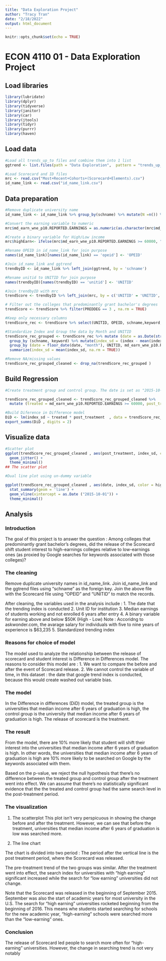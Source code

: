 ---
title: "Data Exploration Project"
author: "Tracy Tran"
date: "2/18/2022"
output: html_document
---

```{r setup, include=FALSE}
knitr::opts_chunk$set(echo = TRUE)
```
# ECON 4110 01 - Data Exploration Project
## Load libraries

```{r}
library(lubridate)
library(dplyr)
library(tidyverse)
library(janitor)
library(car)
library(jtools)
library(tidyr)
library(purrr)
library(haven)
```
## Load data
```{r}
#Load all trends_up_to files and combine them into 1 list
ggtrend <- list.files(path = "Data Exploration",  pattern = "trends_up_to_", full.names = TRUE) %>% lapply(read_csv) %>% bind_rows

#Load Scorecard and ID files
mrc <- read.csv("Most+Recent+Cohorts+(Scorecard+Elements).csv")
id_name_link <- read.csv("id_name_link.csv")
```
## Data preparation
```{r}
#Remove duplicate university name
id_name_link <- id_name_link %>% group_by(schname) %>% mutate(N =n()) %>% filter(N==1)

#Convert the earning variable to numeric
mrc$md_earn_wne_p10.REPORTED.EARNINGS = as.numeric(as.character(mrc$md_earn_wne_p10.REPORTED.EARNINGS))

#Create a binary variable for High/Low income
mrc$highEarn<- ifelse(mrc$md_earn_wne_p10.REPORTED.EARNINGS >= 60000, "High", "Low")

#Rename OPEID in id_name_link for join purpose
names(id_name_link)[names(id_name_link) == 'opeid'] <- 'OPEID'

#Join id_name_link and ggtrend
trendbyID <- id_name_link %>% left_join(ggtrend, by = 'schname')

#Rename unitid to UNITID for join purpose
names(trendbyID)[names(trendbyID) == 'unitid'] <- 'UNITID'

#Join trendbyID with mrc
trendScore <- trendbyID %>% left_join(mrc, by = c('UNITID' = 'UNITID', 'OPEID' = 'OPEID'))

# Filter out the colleges that predominantly grant bachelor's degrees
trendScore <- trendScore %>% filter(PREDDEG == 3 , na.rm = TRUE)

#Keep only necessary columns
trendScore_rec <- trendScore %>% select(UNITID, OPEID, schname,keyword, monthorweek, PREDDEG, md_earn_wne_p10.REPORTED.EARNINGS, highEarn, index)

#Standardize Index and Group the data by Month and UNITID
trendScore_rec_grouped <- trendScore_rec %>% mutate (date = as.Date(str_sub(monthorweek,1,10))) %>% 
  group_by (schname, keyword) %>% mutate(index_sd = (index - mean(index,na.rm = TRUE))/sd(index, na.rm = TRUE)) %>% 
  group_by (date = floor_date(date, "month"), UNITID, md_earn_wne_p10.REPORTED.EARNINGS,highEarn) %>% 
  summarize(index_sd = mean(index_sd, na.rm = TRUE))

#Remove NA/missing values
trendScore_rec_grouped_cleaned <- drop_na(trendScore_rec_grouped )

```

## Build Regression
```{r}

#Create treatment group and control group. The date is set as "2015-10-01" since Scorecard was released on September 15th 2015. 

trendScore_rec_grouped_cleaned <- trendScore_rec_grouped_cleaned %>% 
  mutate (treated = md_earn_wne_p10.REPORTED.EARNINGS >= 60000, post_treatment = date >= as.Date("2015-10-01"))

#Build Diference in Difference model
DiD <- lm(index_sd ~ treated * post_treatment  , data = trendScore_rec_grouped_cleaned)
export_summs(DiD , digits = 2)
```

## Visualize data



```{r pressure, echo=FALSE}
#Scatter plot
ggplot(trendScore_rec_grouped_cleaned , aes(post_treatment, index_sd, color = treated)) +
  geom_jitter() +
  theme_minimal()
## The scatter plot

#Dual line plot using un-dummy variable

ggplot(trendScore_rec_grouped_cleaned , aes(date, index_sd, color = highEarn)) +
  stat_summary(geom = 'line') +
  geom_vline(xintercept = as.Date ("2015-10-01")) +
  theme_minimal()
```

## Analysis

### Introduction
The goal of this project is to answer the question :  Among colleges that predominantly grant bachelor’s degrees, did the release of the Scorecard shift student interest to high-earnings colleges relative to low-earnings ones (as proxied by Google searches for keywords associated with those colleges)?

### The cleaning

Remove duplicate university names in id_name_link.
Join id_name_link and the ggtrend files using "schname" as the foreign key.
Join the above file with the Scorecard file using "OPEID" and "UNITID" to match the records.


After cleaning, the variables used in the analysis include : 
1. The date that the trending index is conducted
2. Unit ID for institution
3. Median earnings of students working and not enrolled 6 years after entry 
4. A binary variable for earning above and below $50K (High - Low)
Note : Accoridng to askwonder.com, the avarage salary for individuals with five to nine years of experience is $63,235 
5. Standardized trending index

### Reasons for choice of model

The model used to analyze the relationship between the release of scorecard and student interest is Difference in Differences model. The reasons to consider this model are :
1. We want to compare the before and after the event of Scorecard release.
2. We cannot control the variable of time, in this dataset : the date that google trend index is conducted, because this would create washed out variable bias.


### The model

In the Difference in differences (DiD) model, the treated group is the universities that median income after 6 years of graduation is high, the control group is the university that median income after
6 years of graduation is high. The release of scorecard is the treatment.

### The result

From the model, there are 10% more likely that student will shift their interest into the universities that median income after 6 years of graduation is high. In other words, the universities that median income after 6 years of graduation is high are 10% more likely to be searched on Google by the keywords  associated with them.

Based on the p-value, we reject the null hypothesis that there's no difference between the treated group and control group after the treatment went into effect. We can assume that there’s no statistically significant evidence that the the treated and control group had the same search level in the post-treatment period. 

### The visualization

1. The scatterplot 
This plot isn’t very perspicuous in showing the change before and after the treatment. However, we can see that before the treatment, universities that median income after 6 years of graduation is low was searched more.

2. The line chart

The chart is divided into two period : The period after the vertical line is the post treatment period, where the Scorecard was released. 

The pre-treatment trend of the two groups was similar. After the treatment went into effect, the search index for universities with "high earning" significant increased while the search for "low earning" universities did not change.

Note that the Scorecard was released in the beginning of September 2015. September was also the start of academic years for most university in the U.S. The search for "high earning" universities rocketed beginning from the beginning of 2016. This means whe students started searching for schools for the new academic year, "high-earning" schools were searched more than the "low-earning" ones.

### Conclusion
The release of Scorecard led people to search more often for "high-earning" universities. However, the change in searching trend is not very notably 



